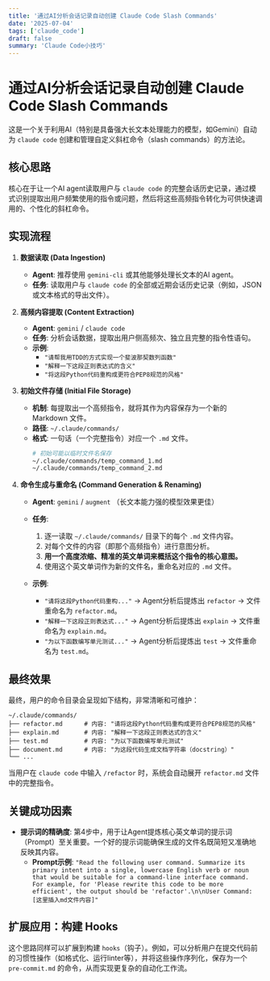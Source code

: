 ```yaml
---
title: '通过AI分析会话记录自动创建 Claude Code Slash Commands'
date: '2025-07-04'
tags: ['claude_code']
draft: false
summary: 'Claude Code小技巧'
---
```


# 通过AI分析会话记录自动创建 Claude Code Slash Commands

这是一个关于利用AI（特别是具备强大长文本处理能力的模型，如Gemini）自动为 `claude code` 创建和管理自定义斜杠命令（slash commands）的方法论。

## 核心思路

核心在于让一个AI agent读取用户与 `claude code` 的完整会话历史记录，通过模式识别提取出用户频繁使用的指令或问题，然后将这些高频指令转化为可供快速调用的、个性化的斜杠命令。

## 实现流程

1.  **数据读取 (Data Ingestion)**
    *   **Agent**: 推荐使用 `gemini-cli` 或其他能够处理长文本的AI agent。
    *   **任务**: 读取用户与 `claude code` 的全部或近期会话历史记录（例如，JSON或文本格式的导出文件）。

2.  **高频内容提取 (Content Extraction)**
    *   **Agent**: `gemini` / `claude code`
    *   **任务**: 分析会话数据，提取出用户侧高频次、独立且完整的指令性语句。
    *   **示例**:
        *   `"请帮我用TDD的方式实现一个斐波那契数列函数"`
        *   `"解释一下这段正则表达式的含义"`
        *   `"将这段Python代码重构成更符合PEP8规范的风格"`

3.  **初始文件存储 (Initial File Storage)**
    *   **机制**: 每提取出一个高频指令，就将其作为内容保存为一个新的 Markdown 文件。
    *   **路径**: `~/.claude/commands/`
    *   **格式**: 一句话（一个完整指令）对应一个 `.md` 文件。
        ```bash
        # 初始可能以临时文件名保存
        ~/.claude/commands/temp_command_1.md
        ~/.claude/commands/temp_command_2.md
        ```

4.  **命令生成与重命名 (Command Generation & Renaming)**
    *   **Agent**: `gemini` / `augment` （长文本能力强的模型效果更佳）
    *   **任务**:
        1.  逐一读取 `~/.claude/commands/` 目录下的每个 `.md` 文件内容。
        2.  对每个文件的内容（即那个高频指令）进行意图分析。
        3.  **用一个高度浓缩、精准的英文单词来概括这个指令的核心意图。**
        4.  使用这个英文单词作为新的文件名，重命名对应的 `.md` 文件。

    *   **示例**:
        *   `"请将这段Python代码重构..."` -> Agent分析后提炼出 `refactor` -> 文件重命名为 `refactor.md`。
        *   `"解释一下这段正则表达式..."` -> Agent分析后提炼出 `explain` -> 文件重命名为 `explain.md`。
        *   `"为以下函数编写单元测试..."` -> Agent分析后提炼出 `test` -> 文件重命名为 `test.md`。

## 最终效果

最终，用户的命令目录会呈现如下结构，非常清晰和可维护：

```
~/.claude/commands/
├── refactor.md      # 内容: "请将这段Python代码重构成更符合PEP8规范的风格"
├── explain.md       # 内容: "解释一下这段正则表达式的含义"
├── test.md          # 内容: "为以下函数编写单元测试"
├── document.md      # 内容: "为这段代码生成文档字符串（docstring）"
└── ...
```

当用户在 `claude code` 中输入 `/refactor` 时，系统会自动展开 `refactor.md` 文件中的完整指令。

## 关键成功因素

*   **提示词的精确度**: 第4步中，用于让Agent提炼核心英文单词的提示词（Prompt）至关重要。一个好的提示词能确保生成的文件名既简短又准确地反映其内容。
    *   **Prompt示例**: `"Read the following user command. Summarize its primary intent into a single, lowercase English verb or noun that would be suitable for a command-line interface command. For example, for 'Please rewrite this code to be more efficient', the output should be 'refactor'.\n\nUser Command: [这里插入md文件内容]"`

## 扩展应用：构建 Hooks

这个思路同样可以扩展到构建 `hooks`（钩子）。例如，可以分析用户在提交代码前的习惯性操作（如格式化、运行linter等），并将这些操作序列化，保存为一个 `pre-commit.md` 的命令，从而实现更复杂的自动化工作流。
